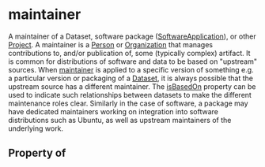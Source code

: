   

# maintainer

A maintainer of a <Link href="/Dataset">Dataset</Link>, software package (<a class="localLink" href="/SoftwareApplication">SoftwareApplication</a>), or other <a class="localLink" href="/Project">Project</a>. A maintainer is a <a class="localLink" href="/Person">Person</a> or <a class="localLink" href="/Organization">Organization</a> that manages contributions to, and/or publication of, some (typically complex) artifact. It is common for distributions of software and data to be based on "upstream" sources. When <a class="localLink" href="/maintainer">maintainer</a> is applied to a specific version of something e.g. a particular version or packaging of a <a class="localLink" href="/Dataset">Dataset</a>, it is always  possible that the upstream source has a different maintainer. The <a class="localLink" href="/isBasedOn">isBasedOn</a> property can be used to indicate such relationships between datasets to make the different maintenance roles clear. Similarly in the case of software, a package may have dedicated maintainers working on integration into software distributions such as Ubuntu, as well as upstream maintainers of the underlying work.

## Property of



